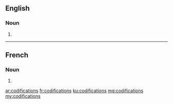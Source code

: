 ==English==

===Noun===
{{head|en|plural}}

# {{plural of|codification|lang=en}}

----

==French==

===Noun===
{{head|fr|plural|g=?}}

# {{plural of|codification|lang=fr}}

[[ar:codifications]]
[[fr:codifications]]
[[ku:codifications]]
[[mg:codifications]]
[[my:codifications]]